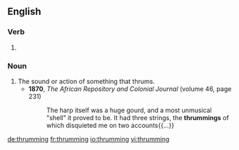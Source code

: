 ==English==

===Verb===
{{head|en|present participle}}

# {{present participle of|thrum|lang=en|nocat=1}}

===Noun===
{{en-noun}}

# The sound or action of something that thrums.
#* '''1870''', ''The African Repository and Colonial Journal'' (volume 46, page 231)
#*: The harp itself was a huge gourd, and a most unmusical "shell" it proved to be. It had three strings, the '''thrummings''' of which disquieted me on two accounts{{...}}

[[de:thrumming]]
[[fr:thrumming]]
[[io:thrumming]]
[[vi:thrumming]]